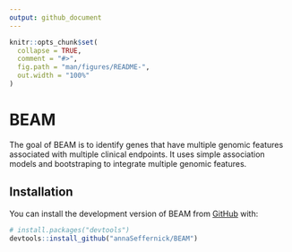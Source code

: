 ```yaml
---
output: github_document
---
```


<!-- README.md is generated from README.Rmd. Please edit that file -->

```r
knitr::opts_chunk$set(
  collapse = TRUE,
  comment = "#>",
  fig.path = "man/figures/README-",
  out.width = "100%"
)
```

# BEAM

<!-- badges: start -->
<!-- badges: end -->

The goal of BEAM is to identify genes that have multiple genomic features associated with multiple clinical endpoints. It uses simple association models and bootstraping to integrate multiple genomic features.

## Installation

You can install the development version of BEAM from [GitHub](https://github.com/) with:

``` r
# install.packages("devtools")
devtools::install_github("annaSeffernick/BEAM")
```

